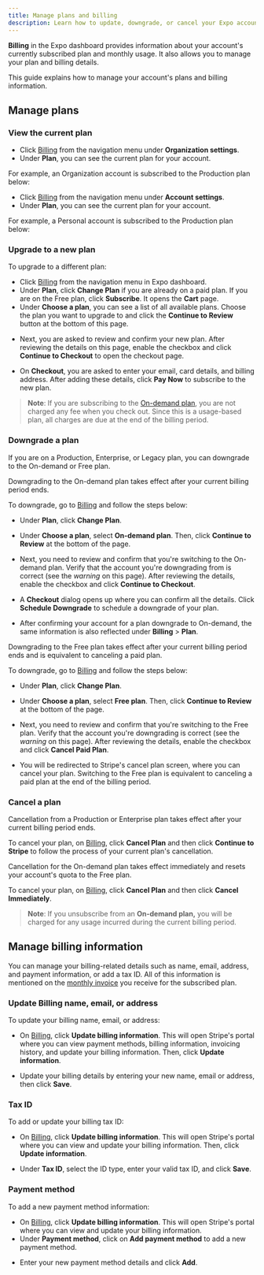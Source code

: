 ```yaml
---
title: Manage plans and billing
description: Learn how to update, downgrade, or cancel your Expo account's plans and manage billing details.
---
```



**Billing** in the Expo dashboard provides information about your account's currently subscribed plan and monthly usage. It also allows you to manage your plan and billing details.

This guide explains how to manage your account's plans and billing information.

## Manage plans

### View the current plan

<Tabs>

<Tab label="For Organization accounts">

- Click [Billing](https://expo.dev/settings/billing) from the navigation menu under **Organization settings**.
- Under **Plan**, you can see the current plan for your account.

For example, an Organization account is subscribed to the Production plan below:

<ContentSpotlight
  alt="Billing page in Expo dashboard displays the current plan for an Organization account."
  src="/static/images/billing/management/billing-01.png"
/>

</Tab>

<Tab label="For Personal accounts">

- Click [Billing](https://expo.dev/settings/billing) from the navigation menu under **Account settings**.
- Under **Plan**, you can see the current plan for your account.

For example, a Personal account is subscribed to the Production plan below:

<ContentSpotlight
  alt="Billing page in Expo dashboard displays the current plan for a Personal account."
  src="/static/images/billing/management/billing-02.png"
/>

</Tab>

</Tabs>

### Upgrade to a new plan

To upgrade to a different plan:

- Click [Billing](https://expo.dev/settings/billing) from the navigation menu in Expo dashboard.
- Under **Plan**, click **Change Plan** if you are already on a paid plan. If you are on the Free plan, click **Subscribe**. It opens the **Cart** page.
- Under **Choose a plan**, you can see a list of all available plans. Choose the plan you want to upgrade to and click the **Continue to Review** button at the bottom of this page.

<ContentSpotlight
  alt="Billing page in Expo dashboard displays the list of available plans to upgrade."
  src="/static/images/billing/management/billing-03.png"
  className="max-w-[640px]"
/>

- Next, you are asked to review and confirm your new plan. After reviewing the details on this page, enable the checkbox and click **Continue to Checkout** to open the checkout page.

<ContentSpotlight
  alt="Billing page in Expo dashboard displays the review page for the selected plan to upgrade."
  src="/static/images/billing/management/billing-04.png"
  className="max-w-[640px]"
/>

- On **Checkout**, you are asked to enter your email, card details, and billing address. After adding these details, click **Pay Now** to subscribe to the new plan.

> **Note**: If you are subscribing to the [On-demand plan](/billing/plans/#on-demand), you are not charged any fee when you check out. Since this is a usage-based plan, all charges are due at the end of the billing period.

### Downgrade a plan

If you are on a Production, Enterprise, or Legacy plan, you can downgrade to the On-demand or Free plan.

<Tabs>

<Tab label="To On-demand plan">

Downgrading to the On-demand plan takes effect after your current billing period ends.

To downgrade, go to [Billing](https://expo.dev/settings/billing) and follow the steps below:

- Under **Plan**, click **Change Plan**.

<ContentSpotlight
  alt="Billing page in Expo dashboard displays the Change Plan button to downgrade a plan."
  src="/static/images/billing/management/billing-05.png"
  className="max-w-[720px]"
/>

- Under **Choose a plan**, select **On-demand plan**. Then, click **Continue to Review** at the bottom of the page.

<ContentSpotlight
  alt="On Cart, select On-demand plan under Choose a plan and Continue to Review at the bottom of the page in Expo dashboard."
  src="/static/images/billing/management/billing-06.png"
  className="max-w-[640px]"
/>

- Next, you need to review and confirm that you're switching to the On-demand plan. Verify that the account you're downgrading from is correct (see the _warning_ on this page). After reviewing the details, enable the checkbox and click **Continue to Checkout**.

<ContentSpotlight
  alt="Billing page in Expo dashboard displays the review page for the selected plan to downgrade."
  src="/static/images/billing/management/billing-07.png"
  className="max-w-[640px]"
/>

- A **Checkout** dialog opens up where you can confirm all the details. Click **Schedule Downgrade** to schedule a downgrade of your plan.

<ContentSpotlight
  alt="Billing page in Expo dashboard displays the review page for the selected plan to downgrade."
  src="/static/images/billing/management/billing-08.png"
  className="max-w-[280px]"
/>

- After confirming your account for a plan downgrade to On-demand, the same information is also reflected under **Billing** > **Plan**.

<ContentSpotlight
  alt="Billing page in Expo dashboard displays the review page for the selected plan to downgrade."
  src="/static/images/billing/management/billing-09.png"
  className="max-w-[640px]"
/>

</Tab>

<Tab label="To Free plan">

Downgrading to the Free plan takes effect after your current billing period ends and is equivalent to canceling a paid plan.

To downgrade, go to [Billing](https://expo.dev/settings/billing) and follow the steps below:

- Under **Plan**, click **Change Plan**.

<ContentSpotlight
  alt="Billing page in Expo dashboard displays the Change Plan button to downgrade a plan."
  src="/static/images/billing/management/billing-05.png"
  className="max-w-[720px]"
/>

- Under **Choose a plan**, select **Free plan**. Then, click **Continue to Review** at the bottom of the page.

<ContentSpotlight
  alt="On Cart, select Free plan under Choose a plan and Continue to Review at the bottom of the page in the Expo dashboard."
  src="/static/images/billing/management/billing-10.png"
  className="max-w-[640px]"
/>

- Next, you need to review and confirm that you're switching to the Free plan. Verify that the account you're downgrading is correct (see the _warning_ on this page). After reviewing the details, enable the checkbox and click **Cancel Paid Plan**.

<ContentSpotlight
  alt="Billing page in Expo dashboard displays the review page for the selected plan to downgrade."
  src="/static/images/billing/management/billing-11.png"
  className="max-w-[640px]"
/>

- You will be redirected to Stripe's cancel plan screen, where you can cancel your plan. Switching to the Free plan is equivalent to canceling a paid plan at the end of the billing period.

</Tab>

</Tabs>

### Cancel a plan

<Tabs>

<Tab label="From Production or Enterprise plan">

Cancellation from a Production or Enterprise plan takes effect after your current billing period ends.

To cancel your plan, on [Billing](https://expo.dev/settings/billing), click **Cancel Plan** and then click **Continue to Stripe** to follow the process of your current plan's cancellation.

<ContentSpotlight
  alt="Billing page in Expo dashboard displays the Cancel Plan button to cancel a plan."
  src="/static/images/billing/management/billing-12.png"
  className="max-w-[640px]"
/>

</Tab>

<Tab label="From On-demand to Free plan">

Cancellation for the On-demand plan takes effect immediately and resets your account's quota to the Free plan.

To cancel your plan, on [Billing](https://expo.dev/settings/billing), click **Cancel Plan** and then click **Cancel Immediately**.

<ContentSpotlight
  alt="Billing page in Expo dashboard displays the Cancel Plan button to cancel a plan."
  src="/static/images/billing/management/billing-12.png"
  className="max-w-[640px]"
/>

> **Note**: If you unsubscribe from an **On-demand plan,** you will be charged for any usage incurred during the current billing period.

</Tab>

</Tabs>

## Manage billing information

You can manage your billing-related details such as name, email, address, and payment information, or add a tax ID. All of this information is mentioned on the [monthly invoice](/billing/invoices-and-receipts/) you receive for the subscribed plan.

### Update Billing name, email, or address

To update your billing name, email, or address:

- On [Billing](https://expo.dev/settings/billing), click **Update billing information**. This will open Stripe's portal where you can view payment methods, billing information, invoicing history, and update your billing information. Then, click **Update information**.

<ContentSpotlight
  alt="Billing page in Expo dashboard displays the Update billing information button to update billing details."
  src="/static/images/billing/management/billing-13.png"
  className="max-w-[640px]"
/>

- Update your billing details by entering your new name, email or address, then click **Save**.

<ContentSpotlight
  alt="On Billing information, enter the new name, email, or address and click Save to update the billing details."
  src="/static/images/billing/management/billing-14.png"
  className="max-w-[200px]"
/>

### Tax ID

To add or update your billing tax ID:

- On [Billing](https://expo.dev/settings/billing), click **Update billing information**. This will open Stripe's portal where you can view and update your billing information. Then, click **Update information**.

<ContentSpotlight
  alt="Billing page in Expo dashboard displays the Update billing information button to update billing details."
  src="/static/images/billing/management/billing-13.png"
  className="max-w-[640px]"
/>

- Under **Tax ID**, select the ID type, enter your valid tax ID, and click **Save**.

<ContentSpotlight
  alt="On Billing information, enter the new tax ID and click Save to update the billing detail."
  src="/static/images/billing/management/billing-15.png"
  className="max-w-[200px]"
/>

### Payment method

To add a new payment method information:

- On [Billing](https://expo.dev/settings/billing), click **Update billing information**. This will open Stripe's portal where you can view and update your billing information.
- Under **Payment method**, click on **Add payment method** to add a new payment method.

<ContentSpotlight
  alt="On Billing information, you can add a new payment method."
  src="/static/images/billing/management/payment-01.png"
  className="max-w-[400px]"
/>

- Enter your new payment method details and click **Add**.

<ContentSpotlight
  alt="On add a new payment method, enter the new payment method details."
  src="/static/images/billing/management/payment-02.png"
  className="max-w-[320px]"
/>
